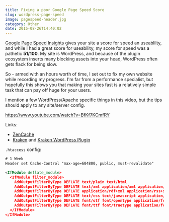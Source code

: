```yaml
---
title: Fixing a poor Google Page Speed Score
slug: wordpress-page-speed
image: pagespeed-header.jpg
category: Other
date: 2015-08-26T14:40:02
---
```


<a href="https://developers.google.com/speed/pagespeed/insights">Google Page Speed Insights</a> gives your site a score for speed an useablilty, and while I had a great score for useability, my score for speed was a pathetic <strong>51/100</strong>. My site is WordPress, and because of the plugin ecosystem inserts many blocking assets into your head, WordPress often gets flack for being slow.

So - armed with an hours worth of time, I set out to fix my own website while recording my progress. I'm far from a performance specialist, but hopefully this shows you that making your sites fast is a relatively simple task that can pay off huge for your users.

I mention a few WordPress/Apache specific things in this video, but the tips should apply to any site/server config.

https://www.youtube.com/watch?v=BfKf7KCmfRY

Links:

<ul>
<li><a href="https://wordpress.org/plugins/zencache/">ZenCache</a></li>
<li><a href="https://kraken.io/">Kraken</a> and <a href="https://wordpress.org/plugins/kraken-image-optimizer/">Kraken WordPress Plugin</a></li>
</ul>

<code>.htaccess</code> config:


```xml
# 1 Week
Header set Cache-Control "max-age=604800, public, must-revalidate"

<IfModule deflate_module>
  <IfModule filter_module>
    AddOutputFilterByType DEFLATE text/plain text/html
    AddOutputFilterByType DEFLATE text/xml application/xml application/xhtml+xml application/xml-dtd
    AddOutputFilterByType DEFLATE application/rdf+xml application/rss+xml application/atom+xml image/svg+xml
    AddOutputFilterByType DEFLATE text/css text/javascript application/javascript application/x-javascript
    AddOutputFilterByType DEFLATE font/otf font/opentype application/font-otf application/x-font-otf
    AddOutputFilterByType DEFLATE font/ttf font/truetype application/font-ttf application/x-font-ttf
  </IfModule>
</IfModule>

```